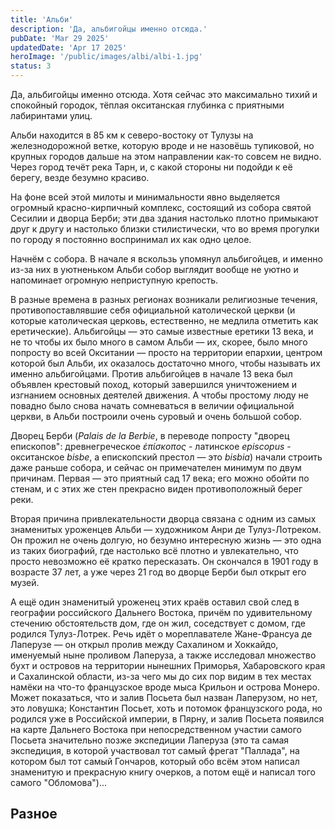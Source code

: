 ```yaml
---
title: 'Альби'
description: 'Да, альбигойцы именно отсюда.'
pubDate: 'Mar 29 2025'
updatedDate: 'Apr 17 2025'
heroImage: '/public/images/albi/albi-1.jpg'
status: 3
---
```


Да, альбигойцы именно отсюда. Хотя сейчас это максимально тихий и спокойный городок, тёплая окситанская глубинка с приятными 
лабиринтами улиц.

<BasicImage framed src="/images/albi/cute-1.jpg" showalt alt="Мило" />

<BasicImage framed src="/images/albi/cute-2.jpg" showalt alt="Мило" />

<BasicImage framed src="/images/albi/cute-3.jpg" showalt alt="Очень мило" />

<BasicImage framed src="/images/albi/cute-4a.jpg" showalt alt="У вас даже гидроэлектростанция милая!" />

Альби находится в 85 км к северо-востоку от Тулузы на железнодорожной ветке, которую вроде и не назовёшь тупиковой, но крупных 
городов дальше на этом направлении как-то совсем не видно. Через город течёт река Тарн, и, с какой стороны ни подойди к её берегу, 
везде безумно красиво.

<BasicImage framed src="/images/albi/river-1a.jpg" showalt alt="Берег левый" />

<BasicImage framed src="/images/albi/river-2.jpg" showalt alt="Берег правый" />

<BasicImage framed src="/images/albi/river-3.jpg" showalt alt="Мост" />

На фоне всей этой милоты и минимальности явно выделяется огромный красно-кирпичный комплекс, состоящий из собора святой Сесилии и 
дворца Берби; эти два здания настолько плотно примыкают друг к другу и настолько близки стилистически, что во время прогулки по 
городу я постоянно воспринимал их как одно целое.

<BasicImage framed src="/images/albi/complex-1.jpg" showalt 
alt="Собор святой Сесилии и дворец Берби с моста через Тарн" />

Начнём с собора. В начале я вскользь упомянул альбигойцев, и именно из-за них в уютненьком Альби собор выглядит вообще не уютно и 
напоминает огромную неприступную крепость.

В разные времена в разных регионах возникали религиозные течения, противопоставлявшие себя официальной католической церкви (и 
которые католическая церковь, естественно, не медлила отметить как еретические). Альбигойцы — это самые известные еретики 13 века, 
и не то чтобы их было много в самом Альби — их, скорее, было много попросту во всей Окситании — просто на территории епархии, 
центром которой был Альби, их оказалось достаточно много, чтобы называть их именно альбигойцами. Против альбигойцев в начале 
13 века был объявлен крестовый поход, который завершился уничтожением и изгнанием основных деятелей движения. А чтобы простому люду 
не повадно было снова начать сомневаться в величии официальной церкви, в Альби построили очень суровый и очень большой собор.

<BasicImage framed src="/images/albi/basilica-1a.jpg" showalt 
alt="Колокольня даже выше, чем у базилики Сен-Сернен в Тулузе: здесь 78 метров, а в Тулузе 65 метров" />

<BasicImage framed src="/images/albi/basilica-2.jpg" showalt 
alt="Рядом — арки, оставшиеся от относительно скромного собора, который был здесь до крестового похода" />

<BasicImage framed src="/images/albi/basilica-3.jpg" showalt 
alt="Внутри — Страшный суд, 15 метров на 15 метров с проёмом посередине. Действительно страшно" />

<BasicImage framed src="/images/albi/basilica-4.jpg" showalt 
alt="Меня поразило оформление этой стены — рисунок кажется удивительно современным" />

Дворец Берби (*Palais de la Berbie*, в переводе попросту "дворец епископов": древнегреческое *ἐπίσκοπος* - 
латинское *episcopus* - окситанское *bisbe*, а епископский престол — это *bisbia*) 
начали строить даже раньше собора, 
и сейчас он примечателен минимум по двум причинам. Первая — это приятный сад 17 века; его можно обойти по стенам, и с этих же стен 
прекрасно виден противоположный берег реки.

<BasicImage framed src="/images/albi/garden-1a.jpg" showalt 
alt="Уже во внутреннем дворе, но к саду ещё предстоит спуститься" />

<BasicImage framed src="/images/albi/garden-2a.jpg" showalt 
alt="Однако совсем вниз спуститься не получится — можно лишь пронаблюдать геометрию со стен, окружающих сад" />

<BasicImage framed src="/images/albi/garden-3.jpg" showalt alt="Вот так выглядит проход по стенам" />

<BasicImage framed src="/images/albi/garden-4.jpg" showalt 
alt="Даже если бы сад по какой-то причине оказался в запустении, пройтись по стенам всё равно было бы интересно" />

Вторая причина привлекательности дворца связана с одним из самых знаменитых уроженцев Альби — художником Анри де Тулуз-Лотреком. 
Он прожил не очень долгую, но безумно интересную жизнь — это одна из таких биографий, где настолько всё плотно и увлекательно, что 
просто невозможно её кратко пересказать. Он скончался в 1901 году в возрасте 37 лет, а уже через 21 год во дворце Берби был открыт 
его музей.

<BasicImage framed src="/images/albi/lautrec-1.jpg" showalt 
alt="Весь спектр праздности Монмартра на плакатах и рисунках Тулуз-Лотрека" />

<BasicImage framed src="/images/albi/lautrec-2a.jpg" showalt alt="Вход в музей" />

<BasicImage framed src="/images/albi/lautrec-3.jpg" showalt alt="Приятнейший закоулок совсем неподалёку от дворца Берби" />

А ещё один знаменитый уроженец этих краёв оставил свой след в географии российского Дальнего Востока, причём по удивительному 
стечению обстоятельств дом, где он жил, соседствует с домом, где родился Тулуз-Лотрек.
Речь идёт о мореплавателе 
Жане-Франсуа де Лаперузе — он открыл пролив между Сахалином и Хоккайдо, именуемый ныне проливом Лаперуза, а также исследовал 
множество бухт и островов на территории нынешних Приморья, Хабаровского края и Сахалинской области, из-за чего мы до сих пор 
видим в тех местах намёки на что-то французское вроде мыса Крильон и острова Монеро. Может показаться, что и залив Посьета 
был назван Лаперузом, но нет, это ловушка; Константин Посьет, хоть и потомок французского рода, но родился уже в Российской 
империи, в Пярну, и залив Посьета появился на карте Дальнего Востока при непосредственном участии самого Посьета 
значительно позже экспедиции Лаперуза (это та самая экспедиция, в которой участвовал тот самый фрегат "Паллада", на котором 
был тот самый Гончаров, который обо всём этом написал знаменитую и прекрасную книгу очерков, а потом ещё и написал того самого 
"Обломова")...

<BasicImage framed src="/images/albi/laperouse.jpg" showalt alt="Памятник Лаперузу в Альби" />

## Разное

<BasicImage framed src="/images/albi/other-1.jpg" showalt 
alt="Пока вы смотрите на то, как мы ремонтируем мост, мы вам расскажем его историю... в комиксах!" />

<BasicImage framed src="/images/albi/other-2a.jpg" showalt 
alt="Другой стиль, другая эпоха, но кирпич всё тот же" />